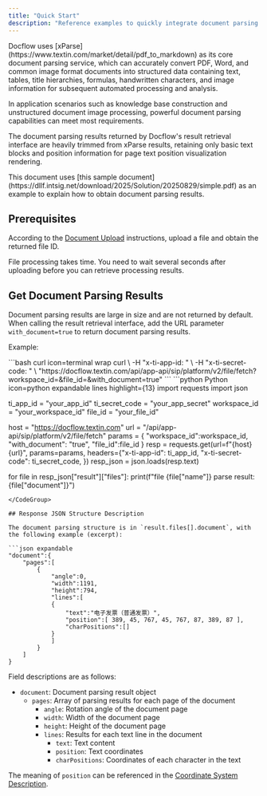 ```yaml
---
title: "Quick Start"
description: "Reference examples to quickly integrate document parsing functionality with APIs"
---
```




<Tip>
Docflow uses [xParse](https://www.textin.com/market/detail/pdf_to_markdown) as its core document parsing service, which can accurately convert PDF, Word, and common image format documents into structured data containing text, tables, title hierarchies, formulas, handwritten characters, and image information for subsequent automated processing and analysis.

In application scenarios such as knowledge base construction and unstructured document image processing, powerful document parsing capabilities can meet most requirements.

The document parsing results returned by Docflow's result retrieval interface are heavily trimmed from xParse results, retaining only basic text blocks and position information for page text position visualization rendering.
</Tip>

<Tip>
This document uses [this sample document](https://dllf.intsig.net/download/2025/Solution/20250829/simple.pdf) as an example to explain how to obtain document parsing results.
</Tip>

## Prerequisites

According to the [Document Upload](../01-upload/quickstart#upload-single-file) instructions, upload a file and obtain the returned file ID.

<Tip>
File processing takes time. You need to wait several seconds after uploading before you can retrieve processing results.
</Tip>

## Get Document Parsing Results

Document parsing results are large in size and are not returned by default.  
When calling the result retrieval interface, add the URL parameter `with_document=true` to return document parsing results.

Example:

<CodeGroup>
```bash curl icon=terminal wrap
curl \
  -H "x-ti-app-id: <your-app-id>" \
  -H "x-ti-secret-code: <your-secret-code>" \
  "https://docflow.textin.com/api/app-api/sip/platform/v2/file/fetch?workspace_id=<your-workspace-id>&file_id=<your-file-id>&with_document=true"
```
```python Python icon=python expandable lines highlight={13}
import requests
import json

ti_app_id = "your_app_id"
ti_secret_code = "your_app_secret"
workspace_id = "your_workspace_id"
file_id = "your_file_id"

host = "https://docflow.textin.com"
url = "/api/app-api/sip/platform/v2/file/fetch"
params = {
    "workspace_id":workspace_id, 
    "with_document": "true", 
    "file_id":file_id
    }
resp = requests.get(url=f"{host}{url}", 
                    params=params,
                    headers={"x-ti-app-id": ti_app_id,
                             "x-ti-secret-code": ti_secret_code,
                             })
resp_json = json.loads(resp.text)

for file in resp_json["result"]["files"]:
  print(f"file {file["name"]} parse result: {file["document"]}")
```
</CodeGroup>

## Response JSON Structure Description

The document parsing structure is in `result.files[].document`, with the following example (excerpt):

```json expandable
"document":{
    "pages":[
        {
            "angle":0,
            "width":1191,
            "height":794,
            "lines":[
            {
                "text":"电子发票（普通发票）",
                "position":[ 389, 45, 767, 45, 767, 87, 389, 87 ],
                "charPositions":[]
            }
            ]
        }
    ]
}
```

Field descriptions are as follows:

- `document`: Document parsing result object
  - `pages`: Array of parsing results for each page of the document
    - `angle`: Rotation angle of the document page
    - `width`: Width of the document page
    - `height`: Height of the document page
    - `lines`: Results for each text line in the document
      - `text`: Text content
      - `position`: Text coordinates
      - `charPositions`: Coordinates of each character in the text

The meaning of `position` can be referenced in the [Coordinate System Description](./coordinate).
